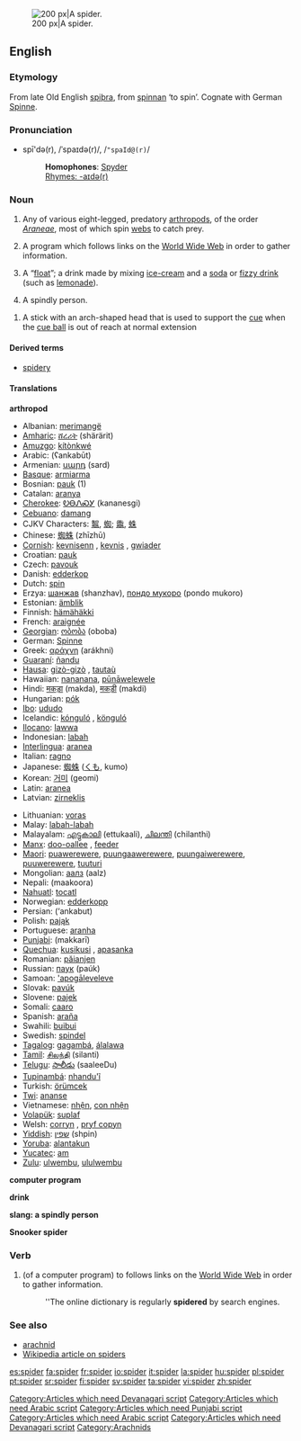 [[Image:Brachypelma edit.jpg|thumb|right|200 px|A spider.]]

{{wikipedia}}

==English==

===Etymology===
From late Old English [[spiþra]], from [[spinnan]] ‘to spin’. Cognate with German [[Spinne]].

===Pronunciation===
*spī'də(r), /ˈspaɪdə(r)/, /<tt>"spaId@(r)</tt>/
*:'''Homophones''': [[Spyder]]<!-- various sports cars [proper noun?] -->
*:[[Rhymes:English:-aɪdə(r)|Rhymes: -aɪdə(r)]]

===Noun===
{{en-noun}}

# Any of various eight-legged, predatory [[arthropod]]s, of the order ''[[Araneae]]'', most of which spin [[web]]s to catch prey.
# {{italbrac|internet}} A program which follows links on the [[World Wide Web]] in order to gather information.
# {{italbrac|Chiefly Australian}} A “[[float]]”; a drink made by mixing [[ice-cream]] and a [[soda]] or [[fizzy drink]] (such as [[lemonade]]).
# {{italbrac|slang}} A spindly person.
{{rfc|surely this sense applies just as much to pool and possibly billiards}}
# {{snooker}} A stick with an arch-shaped head that is used to support the [[cue]] when the [[cue ball]] is out of reach at normal extension

====Derived terms====
*[[spidery]]

====Translations====

'''arthropod'''
{{top}}
*Albanian: [[merimangë]] {{f}}
*[[Amharic]]: [[ሸረሪት]] (shärärit)
*[[Amuzgo]]: [[kítònkwé]]
*Arabic: {{ARchar|[[عنكبوت]]}} (ʕankabūt) {{m}}
*Armenian: [[սարդ]] (sard)
*[[Basque]]: [[armiarma]]
*Bosnian: [[pauk]] {{m}} (1)
*Catalan: [[aranya]] {{f}}
*[[Cherokee]]: [[ᎧᎾᏁᏍᎩ]] (kananesgi)
*[[Cebuano]]: [[damang]]
*CJKV Characters: [[鼅]], [[蜘]]; [[鼄]], [[蛛]]<!-- commas separate different forms of same character; semicolons separate unrelated characters -->
*Chinese: [[蜘蛛]] (zhīzhū)
*[[Cornish]]: [[kevnisenn]] {{f}}, [[kevnis]] {{m}}, [[gwiader]] {{m}}
*Croatian: [[pauk]] {{m}}
*Czech: [[pavouk]] {{m}}
*Danish: [[edderkop]] {{m}}
*Dutch: [[spin#Dutch|spin]] {{m}}
*Erzya: [[шанжав]] (shanzhav), [[пондо мукоро]] (pondo mukoro)
*Estonian: [[ämblik]]
*Finnish: [[hämähäkki]]
*French: [[araignée]] {{f}}
*[[Georgian]]: [[ობობა]] (oboba)
*German: [[Spinne]] {{f}}
*Greek: [[αράχνη]] (arákhni) {{f}}
*[[Guaraní]]: [[ñandu]]
*[[Hausa]]: [[gizò-gizò]] {{m}}, [[tautaù]] {{m}}
*Hawaiian: [[nananana]], [[pūnāwelewele]]
*Hindi: [[मकड़ा]] (makda), [[मकड़ी]] (makdi) <!--The d is really a retroflex flap /ɽə/ -->
*Hungarian: [[pók]]
*[[Ibo]]: [[ududo]]
*Icelandic: [[kónguló]] {{f}}, [[könguló]] {{f}}
*[[Ilocano]]: [[lawwa]]
*Indonesian: [[labah]]
*[[Interlingua]]: [[aranea]]
*Italian: [[ragno]] {{m}}
*Japanese: [[蜘蛛]] ([[くも]], kumo)
*Korean: [[거미]] (geomi)
*Latin: [[aranea]] {{f}}
*Latvian: [[zirneklis]] {{g|Latvian}}
{{mid}}
*Lithuanian: [[voras]] {{m}}
*Malay: [[labah-labah]]
*Malayalam: [[എട്ടുകാലി]] (ettukaali), [[ചിലന്തി]] (chilanthi)
*[[Manx]]: [[doo-oallee]] {{f}}, [[feeder]] {{m}}
*[[Maori]]: [[puawerewere]], [[puungaawerewere]], [[puungaiwerewere]], [[puuwerewere]], [[tuuturi]]
*Mongolian: [[аалз]] (aalz)
*Nepali: (maakoora) [[Category:Articles which need Devanagari script]]
*[[Nahuatl]]: [[tocatl]]
*Norwegian: [[edderkopp]] {{m}}
*Persian: (‘ankabut) [[Category:Articles which need Arabic script]]
*Polish: [[pająk]] {{m}}
*Portuguese: [[aranha]] {{f}}
*[[Punjabi]]: (makkarī) [[Category:Articles which need Punjabi script]] [[Category:Articles which need Arabic script]] [[Category:Articles which need Devanagari script]]
*[[Quechua]]: [[kusikusi]] {{italbrac|small}}, [[apasanka]] {{italbrac|big}}
*Romanian: [[păianjen]] {{m}}
*Russian: [[паук]] (paúk) {{m}}
*Samoan: [['apogāleveleve]]
*Slovak: [[pavúk]] {{m}}
*Slovene: [[pajek]] {{m}}
*Somali: [[caaro]]
*Spanish: [[araña]] {{f}}
*Swahili: [[buibui]]
*Swedish: [[spindel]] {{c}}
*[[Tagalog]]: [[gagambá]], [[álalawa]]
*[[Tamil]]: [[சிலந்தி]] (silanti)
*[[Telugu]]: [[సాలీడు]] (saaleeDu)
*[[Tupinambá]]: [[nhandu'ĩ]]
*Turkish: [[örümcek]]
*[[Twi]]: [[ananse]]
*Vietnamese: [[nhện]], [[con nhện]]
*[[Volapük]]: [[suplaf]]
*Welsh: [[corryn]] {{m}}, [[pryf copyn]] {{m}}
*[[Yiddish]]: [[שפין]] (shpin) {{f}}
*[[Yoruba]]: [[alantakun]]
*[[Yucatec]]: [[am]]
*[[Zulu]]: [[ulwembu]], [[ululwembu]]
{{bottom}}

'''computer program'''
{{top}}
{{mid}}
{{bottom}}

'''drink'''
{{top}}
{{mid}}
{{bottom}}

'''slang: a spindly person'''
{{top}}
{{mid}}
{{bottom}}

'''Snooker spider'''
{{top}}
{{mid}}
{{bottom}}

===Verb===
# {{internet}} (of a computer program) to follows links on the [[World Wide Web]] in order to gather information.
#: ''The online dictionary is regularly '''spidered''' by search engines.

===See also===
*[[arachnid]]
*[[w:spider|Wikipedia article on spiders]]

[[Category:Arachnids]]

[[es:spider]]
[[fa:spider]]
[[fr:spider]]
[[io:spider]]
[[it:spider]]
[[la:spider]]
[[hu:spider]]
[[pl:spider]]
[[pt:spider]]
[[sr:spider]]
[[fi:spider]]
[[sv:spider]]
[[ta:spider]]
[[vi:spider]]
[[zh:spider]]